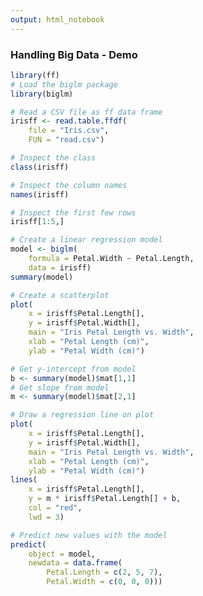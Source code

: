 ```yaml
---
output: html_notebook
---
```


### Handling Big Data - Demo

```r
library(ff)
# Load the biglm package
library(biglm)
```

```r
# Read a CSV file as ff data frame
irisff <- read.table.ffdf(
    file = "Iris.csv",
    FUN = "read.csv")
```

```r
# Inspect the class
class(irisff)
```

```r
# Inspect the column names
names(irisff)
```

```r
# Inspect the first few rows
irisff[1:5,]
```

```r
# Create a linear regression model
model <- biglm(
    formula = Petal.Width ~ Petal.Length,
    data = irisff)
summary(model)
```

```r
# Create a scatterplot
plot(
    x = irisff$Petal.Length[], 
    y = irisff$Petal.Width[],
    main = "Iris Petal Length vs. Width",
    xlab = "Petal Length (cm)",
    ylab = "Petal Width (cm)")
```

```r
# Get y-intercept from model
b <- summary(model)$mat[1,1]
# Get slope from model
m <- summary(model)$mat[2,1]
```

```r
# Draw a regression line on plot
plot(
    x = irisff$Petal.Length[], 
    y = irisff$Petal.Width[],
    main = "Iris Petal Length vs. Width",
    xlab = "Petal Length (cm)",
    ylab = "Petal Width (cm)")
lines(
    x = irisff$Petal.Length[],
    y = m * irisff$Petal.Length[] + b, 
    col = "red",
    lwd = 3)
```

```r
# Predict new values with the model
predict(
    object = model,
    newdata = data.frame(
        Petal.Length = c(2, 5, 7),
        Petal.Width = c(0, 0, 0)))
```
